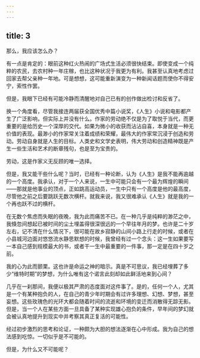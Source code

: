 ```yaml
---
---
---
```

title: 3
---




那么，我应该怎么办？

有一点是肯定的：眼前这种红火热闹的广场式生活必须很快结束。即使变成一个纯粹的农民，去农村种一年庄稼，也比这种状况于我更为有利。我甚至认真地考虑过回家去帮父亲种一年地。可是想想，这可能重新演变为一种新闻话题而使你不得安宁，索性作罢。

但是，我眼下已经有可能冷静而清醒地对自己已有的创作做出检讨和反省了。

换一个角度看，尽管我接连两届获全国优秀中篇小说奖，《人生》小说和电影都产生了广泛影响，但实际上并没有什么。作家的劳动绝不仅是为了取悦于当代，而更重要的是给历史一个深厚的交代。如果为微小的收获而沾沾自喜，本身就是一种无价值的表现。最渺小的作家常关注着成绩和荣耀，最伟大的作家常沉浸于创造和劳动。劳动自身就是人生的目标。人类史和文学史表明，伟大劳动和创造精神既是产生一些生活和艺术的断章残句，也是至为宝贵的。

劳动，这是作家义无反顾的唯一选择。

但是，我又能干些什么呢？当时，已经有一种论断，认为《人生》是我不能再逾越的一个高度。我承认，对于一个人来说，一生中可能只会有一个最为辉煌的瞬间——那就是他事业的顶点，正如跳高运动员，一生中只有一个高度是他的最高度，尽管他之前之后要跳跃无数次横杆。就我来说，我又很难承认《人生》就是我的一个再也跃不过的横杆。

在无数个焦虑而失眠的夜晚，我为此而痛苦不已。在一种几乎是纯粹的渺茫之中，我倏忽间想起已被时间的尘土埋盖得很深很远的一个早往年月的梦。也许是二十岁左右，记不清在什么情况下，很可能在故乡寂静的山间小路上行走的时候，或者在小县城河边面对悠悠流水静思默想的时候，我曾经有过一个念头：这一生如果要写一本自己感到规模最大的书，或者干一生中最重要的一件事，那一定是在四十岁之前。

我的心为此而颤栗。这也许是命运之神的暗示。真是不可思议，我已经埋葬了多少“维特时期”的梦想，为什么唯有这个诺言此刻却如此鲜活地来到心间？

几乎在一刹那间，我便以极其严肃的态度面对这件事了。是的，任何一个人，尤其是一个有某种抱负的人，在自己的青少年时期会有过许多理想、幻想、梦想，甚至妄想。这些玫瑰色的光环大都会随着时间的流逝和环境的变迁而消散得无踪无影。但是，当一个人在某些方面一旦具备了某种实现雄心抱负的条件，早年间的梦幻就会被认真地提升到现实中并考察其真正复活的可能性。

经过初步激烈的思考和论证，一种颇为大胆的想法逐渐在心中形成。我为自己的想法感到吃惊。一切似乎是不可能的。

但是，为什么又不可能呢？